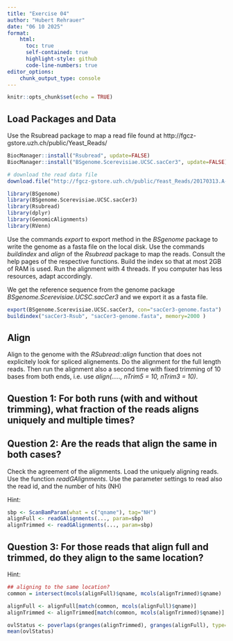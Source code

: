 ```yaml
---
title: "Exercise 04"
author: "Hubert Rehrauer"
date: "06 10 2025"
format: 
    html:
      toc: true
      self-contained: true
      highlight-style: github
      code-line-numbers: true
editor_options: 
    chunk_output_type: console
---
```


```r
knitr::opts_chunk$set(echo = TRUE)
```

## Load Packages and Data

Use the Rsubread package to map a read file found at http://fgcz-gstore.uzh.ch/public/Yeast_Reads/


```r
BiocManager::install("Rsubread", update=FALSE)
BiocManager::install("BSgenome.Scerevisiae.UCSC.sacCer3", update=FALSE)

# download the read data file
download.file("http://fgcz-gstore.uzh.ch/public/Yeast_Reads/20170313.A-G1_R1-sub.fastq.gz", "G1_R1-sub.fastq.gz")


```



```r
library(BSgenome)
library(BSgenome.Scerevisiae.UCSC.sacCer3)
library(Rsubread)
library(dplyr)
library(GenomicAlignments)
library(RVenn)
```

Use the commands *export* to export method in the *BSgenome* package to write the genome as a fasta file on the local disk. Use the commands *buildindex* and *align* of the *Rsubread* package to map the reads. Consult the help pages of the respective functions. Build the index so that at most 2GB of RAM is used. Run the alignment with 4 threads. If you computer has less resources, adapt accordingly.

We get the reference sequence from the genome package *BSgenome.Scerevisiae.UCSC.sacCer3* and we export it as a fasta file.

```r
export(BSgenome.Scerevisiae.UCSC.sacCer3, con="sacCer3-genome.fasta")
buildindex("sacCer3-Rsub", "sacCer3-genome.fasta", memory=2000 )
```

## Align

Align to the genome with the *RSubread::align* function that does not explicitely look for spliced alignements. Do the alignment for the full length reads. 
Then run the alignment also a second time with fixed trimming of 10 bases from both ends, i.e. use *align(....., nTrim5 = 10, nTrim3 = 10)*.

## Question 1: For both runs (with and without trimming), what fraction of the reads aligns uniquely and multiple times?


## Question 2: Are the reads that align the same in both cases?

Check the agreement of the alignments. Load the uniquely aligning reads. Use the function *readGAlignments*.
Use the parameter settings to read also the read id, and the number of hits (NH)

Hint:
```r
sbp <- ScanBamParam(what = c("qname"), tag="NH")
alignFull <- readGAlignments(..., param=sbp)
alignTrimmed <- readGAlignments(..., param=sbp)

```



## Question 3: For those reads that align full and trimmed, do they align to the same location?

Hint:

```r

## aligning to the same location?
common = intersect(mcols(alignFull)$qname, mcols(alignTrimmed)$qname)

alignFull <- alignFull[match(common, mcols(alignFull)$qname)]
alignTrimmed <- alignTrimmed[match(common, mcols(alignTrimmed)$qname)]

ovlStatus <- poverlaps(granges(alignTrimmed), granges(alignFull), type="within") %>% as.vector()
mean(ovlStatus)

```




